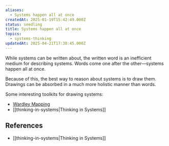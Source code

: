 ```yaml
---
aliases:
  - Systems happen all at once
createdAt: 2025-01-19T15:42:49.000Z
status: seedling
title: Systems happen all at once
topics:
  - systems-thinking
updatedAt: 2025-04-21T17:30:45.000Z
---
```

While systems can be written about, the written word is an inefficient medium for describing systems. Words come one after the other—systems happen all at once.

Because of this, the best way to reason about systems is to draw them. Drawings can be absorbed in a much more holistic manner than words.

Some interesting toolkits for drawing systems:

- [Wardley Mapping](https://learnwardleymapping.com/)
- [[thinking-in-systems|Thinking in Systems]]

## References

- [[thinking-in-systems|Thinking in Systems]]
